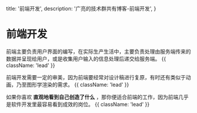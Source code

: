 
  title: '前端开发',
  description: '广亮的技术群共有博客-前端开发',
}

<HeroPattern />

# 前端开发

前端主要负责用户界面的编写，在实际生产生活中，主要负责处理由服务端传来的数据并呈现给用户，或是收集用户输入的信息处理后递交给服务端。 {{ className: 'lead' }}

前端开发需要一定的审美，因为前端要经常对设计稿进行复原，有时还有类似于动画，乃至图形学渲染的需求。 {{ className: 'lead' }}

如果你喜欢 **直观地看到自己创造了什么** ，那你便适合前端的工作，因为前端几乎是软件开发里最容易看到成效的岗位。 {{ className: 'lead' }}

<ResourcesFe />
